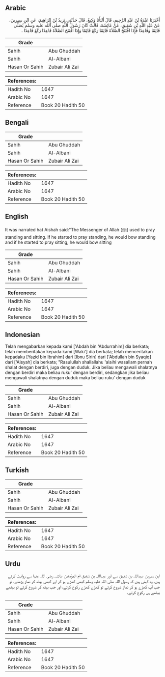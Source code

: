 ## Arabic


<div dir="rtl" lang="ar" style={{fontSize:'larger',backgroundColor:'#f8f9fa',padding:20}}>
أَخْبَرَنَا عَبْدَةُ بْنُ عَبْدِ الرَّحِيمِ، قَالَ أَنْبَأَنَا وَكِيعٌ، قَالَ حَدَّثَنِي يَزِيدُ بْنُ إِبْرَاهِيمَ، عَنِ ابْنِ سِيرِينَ، عَنْ عَبْدِ اللَّهِ بْنِ شَقِيقٍ، عَنْ عَائِشَةَ، قَالَتْ كَانَ رَسُولُ اللَّهِ صلى الله عليه وسلم يُصَلِّي قَائِمًا وَقَاعِدًا فَإِذَا افْتَتَحَ الصَّلاَةَ قَائِمًا رَكَعَ قَائِمًا وَإِذَا افْتَتَحَ الصَّلاَةَ قَاعِدًا رَكَعَ قَاعِدًا ‏.‏
</div>
<div style={{backgroundColor:'#f8f9fa',padding:20, marginBottom: 10}}><table> <thead> <tr> <th>Grade</th> <th></th> </tr> </thead> <tbody> <tr><td>Sahih</td><td>Abu Ghuddah</td></tr><tr><td>Sahih</td><td>Al-Albani</td></tr><tr><td>Hasan Or Sahih</td><td>Zubair Ali Zai</td></tr></tbody></table><table> <thead> <tr> <th>References:</th> <th></th> </tr> </thead> <tbody><tr><td>Hadith No</td><td>1647</td></tr><tr><td>Arabic No</td><td>1647</td></tr><tr><td>Reference</td><td>Book 20 Hadith 50</td></tr></tbody></table></div>

## Bengali


<div dir="ltr" lang="bn" style={{fontSize:'larger',backgroundColor:'#f8f9fa',padding:20}}>

</div>
<div style={{backgroundColor:'#f8f9fa',padding:20, marginBottom: 10}}><table> <thead> <tr> <th>Grade</th> <th></th> </tr> </thead> <tbody> <tr><td>Sahih</td><td>Abu Ghuddah</td></tr><tr><td>Sahih</td><td>Al-Albani</td></tr><tr><td>Hasan Or Sahih</td><td>Zubair Ali Zai</td></tr></tbody></table><table> <thead> <tr> <th>References:</th> <th></th> </tr> </thead> <tbody><tr><td>Hadith No</td><td>1647</td></tr><tr><td>Arabic No</td><td>1647</td></tr><tr><td>Reference</td><td>Book 20 Hadith 50</td></tr></tbody></table></div>

## English


<div dir="ltr" lang="en" style={{fontSize:'larger',backgroundColor:'#f8f9fa',padding:20}}>
It was narrated hat Aishah said:"The Messenger of Allah (ﷺ) used to pray standing and sitting. If he started to pray standing, he would bow standing and if he started to pray sitting, he would bow sitting
</div>
<div style={{backgroundColor:'#f8f9fa',padding:20, marginBottom: 10}}><table> <thead> <tr> <th>Grade</th> <th></th> </tr> </thead> <tbody> <tr><td>Sahih</td><td>Abu Ghuddah</td></tr><tr><td>Sahih</td><td>Al-Albani</td></tr><tr><td>Hasan Or Sahih</td><td>Zubair Ali Zai</td></tr></tbody></table><table> <thead> <tr> <th>References:</th> <th></th> </tr> </thead> <tbody><tr><td>Hadith No</td><td>1647</td></tr><tr><td>Arabic No</td><td>1647</td></tr><tr><td>Reference</td><td>Book 20 Hadith 50</td></tr></tbody></table></div>

## Indonesian


<div dir="ltr" lang="id" style={{fontSize:'larger',backgroundColor:'#f8f9fa',padding:20}}>
Telah mengabarkan kepada kami ['Abdah bin 'Abdurrahim] dia berkata; telah memberitakan kepada kami [Waki'] dia berkata; telah menceritakan kepadaku [Yazid bin Ibrahim] dari [Ibnu Sirin] dari ['Abdullah bin Syaqiq] dari ['Aisyah] dia berkata; "Rasulullah shallallahu 'alaihi wasallam pernah shalat dengan berdiri, juga dengan duduk. Jika beliau mengawali shalatnya dengan berdiri maka beliau ruku' dengan berdiri, sedangkan jika beliau mengawali shalatnya dengan duduk maka beliau ruku' dengan duduk
</div>
<div style={{backgroundColor:'#f8f9fa',padding:20, marginBottom: 10}}><table> <thead> <tr> <th>Grade</th> <th></th> </tr> </thead> <tbody> <tr><td>Sahih</td><td>Abu Ghuddah</td></tr><tr><td>Sahih</td><td>Al-Albani</td></tr><tr><td>Hasan Or Sahih</td><td>Zubair Ali Zai</td></tr></tbody></table><table> <thead> <tr> <th>References:</th> <th></th> </tr> </thead> <tbody><tr><td>Hadith No</td><td>1647</td></tr><tr><td>Arabic No</td><td>1647</td></tr><tr><td>Reference</td><td>Book 20 Hadith 50</td></tr></tbody></table></div>

## Turkish


<div dir="ltr" lang="tr" style={{fontSize:'larger',backgroundColor:'#f8f9fa',padding:20}}>

</div>
<div style={{backgroundColor:'#f8f9fa',padding:20, marginBottom: 10}}><table> <thead> <tr> <th>Grade</th> <th></th> </tr> </thead> <tbody> <tr><td>Sahih</td><td>Abu Ghuddah</td></tr><tr><td>Sahih</td><td>Al-Albani</td></tr><tr><td>Hasan Or Sahih</td><td>Zubair Ali Zai</td></tr></tbody></table><table> <thead> <tr> <th>References:</th> <th></th> </tr> </thead> <tbody><tr><td>Hadith No</td><td>1647</td></tr><tr><td>Arabic No</td><td>1647</td></tr><tr><td>Reference</td><td>Book 20 Hadith 50</td></tr></tbody></table></div>

## Urdu


<div dir="rtl" lang="ur" style={{fontSize:'larger',backgroundColor:'#f8f9fa',padding:20}}>
ابن سیرین عبداللہ بن شفیق سے اور عبداللہ بن شقیق ام المؤمنین عائشہ رضی اللہ عنہا سے روایت کرتے ہیں، وہ کہتی ہیں کہ رسول اللہ صلی اللہ علیہ وسلم کبھی کھڑے ہو کر اور کبھی بیٹھ کر نماز پڑھتے، تو جب آپ کھڑے ہو کر نماز شروع کرتے تو کھڑے کھڑے رکوع کرتے، اور جب بیٹھ کر شروع کرتے تو بیٹھے بیٹھے ہی رکوع کرتے۔
</div>
<div style={{backgroundColor:'#f8f9fa',padding:20, marginBottom: 10}}><table> <thead> <tr> <th>Grade</th> <th></th> </tr> </thead> <tbody> <tr><td>Sahih</td><td>Abu Ghuddah</td></tr><tr><td>Sahih</td><td>Al-Albani</td></tr><tr><td>Hasan Or Sahih</td><td>Zubair Ali Zai</td></tr></tbody></table><table> <thead> <tr> <th>References:</th> <th></th> </tr> </thead> <tbody><tr><td>Hadith No</td><td>1647</td></tr><tr><td>Arabic No</td><td>1647</td></tr><tr><td>Reference</td><td>Book 20 Hadith 50</td></tr></tbody></table></div>